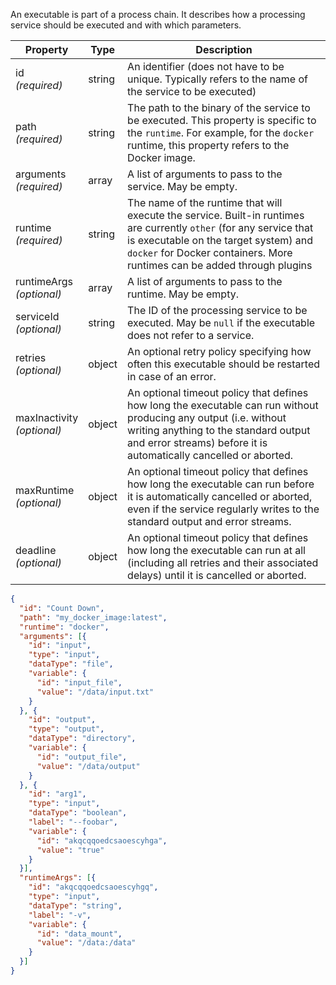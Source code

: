 
An executable is part of a <ScrollLink href="#process-chains">process chain</ScrollLink>.
It describes how a processing service should be executed and with which parameters.

| Property                                | Type   | Description
| --------------------------------------- | ------ | -----------
| id<br/>*(required)*                     | string | An identifier (does not have to be unique. Typically refers to the name of the service to be executed)
| path<br/>*(required)*                   | string | The path to the binary of the service to be executed. This property is specific to the `runtime`. For example, for the `docker` runtime, this property refers to the Docker image.
| arguments<br/>*(required)*              | array  | A list of <ScrollLink href="#arguments">arguments</ScrollLink> to pass to the service. May be empty.
| runtime<br/>*(required)*                | string | The name of the runtime that will execute the service. Built-in runtimes are currently `other` (for any service that is executable on the target system) and `docker` for Docker containers. More runtimes can be added through <ScrollLink href="#custom-runtime-environments">plugins</ScrollLink>
| runtimeArgs<br/>*(optional)*            | array  | A list of <ScrollLink href="#arguments">arguments</ScrollLink> to pass to the runtime. May be empty.
| serviceId<br/>*(optional)*              | string | The ID of the processing service to be executed. May be `null` if the executable does not refer to a service.
| retries<br/>*(optional)*                | object | An optional <ScrollLink href="#retry-policies">retry policy</ScrollLink> specifying how often this executable should be restarted in case of an error.
| maxInactivity<br/>*(optional)*          | object | An optional <ScrollLink href="#timeout-policies">timeout policy</ScrollLink> that defines how long the executable can run without producing any output (i.e. without writing anything to the standard output and error streams) before it is automatically cancelled or aborted.
| maxRuntime<br/>*(optional)*             | object | An optional <ScrollLink href="#timeout-policies">timeout policy</ScrollLink> that defines how long the executable can run before it is automatically cancelled or aborted, even if the service regularly writes to the standard output and error streams.
| deadline<br/>*(optional)*               | object | An optional <ScrollLink href="#timeout-policies">timeout policy</ScrollLink> that defines how long the executable can run at all (including all retries and their associated delays) until it is cancelled or aborted.

<CodeExample title="Example:">

```json code-example
{
  "id": "Count Down",
  "path": "my_docker_image:latest",
  "runtime": "docker",
  "arguments": [{
    "id": "input",
    "type": "input",
    "dataType": "file",
    "variable": {
      "id": "input_file",
      "value": "/data/input.txt"
    }
  }, {
    "id": "output",
    "type": "output",
    "dataType": "directory",
    "variable": {
      "id": "output_file",
      "value": "/data/output"
    }
  }, {
    "id": "arg1",
    "type": "input",
    "dataType": "boolean",
    "label": "--foobar",
    "variable": {
      "id": "akqcqqoedcsaoescyhga",
      "value": "true"
    }
  }],
  "runtimeArgs": [{
    "id": "akqcqqoedcsaoescyhgq",
    "type": "input",
    "dataType": "string",
    "label": "-v",
    "variable": {
      "id": "data_mount",
      "value": "/data:/data"
    }
  }]
}
```

</CodeExample>
